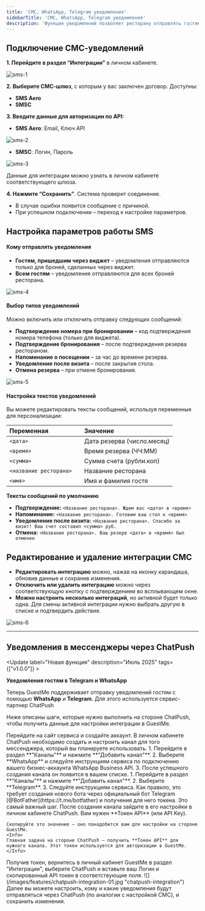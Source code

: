 ---
title: 'СМС, WhatsApp, Telegram уведомления'
sidebarTitle: 'СМС, WhatsApp, Telegram уведомления'
description: 'Функция уведомлений позволяет ресторану отправлять гостям автоматические сообщения о статусах их резервов. Для работы с уведомлениями необходимо выбрать SMS-шлюз или сервис для отправки в мессенджеры, и настроить интеграцию в личном кабинете.'
---

## Подключение СМС-уведомлений

**1. Перейдите в раздел “Интеграции”** в личном кабинете.

![sms-1](https://guestme.ru/wp-content/uploads/2025/02/sms-1.png)

**2. Выберите СМС-шлюз**, с которым у вас заключен договор. Доступны:

- **SMS Aero**
- **SMSC**

**3. Введите данные для авторизации по API:**

- **SMS Aero**: Email, Ключ API

![sms-2](https://guestme.ru/wp-content/uploads/2025/02/sms-2.png)

- **SMSC**: Логин, Пароль

![sms-3](https://guestme.ru/wp-content/uploads/2025/02/sms-3.png)

Данные для интеграции можно узнать в личном кабинете соответствующего шлюза.

**4. Нажмите “Сохранить”**. Система проверит соединение.

- В случае ошибки появится сообщение с причиной.
- При успешном подключении – переход к настройке параметров.

## Настройка параметров работы SMS

#### Кому отправлять уведомления

- **Гостям, пришедшим через виджет** – уведомления отправляются только для броней, сделанных через виджет.
- **Всем гостям** – уведомления отправляются для всех броней ресторана.

![sms-4](https://guestme.ru/wp-content/uploads/2025/02/sms-4.png)

#### Выбор типов уведомлений

Можно включить или отключить отправку следующих сообщений:

- **Подтверждение номера при бронировании** – код подтверждения номера телефона (только для виджета).
- **Подтверждение бронирования** – после подтверждения резерва рестораном.
- **Напоминание о посещении** – за час до времени резерва.
- **Уведомление после визита** – после закрытия стола.
- **Отмена резерва** – при отмене бронирования.

![sms-5](https://guestme.ru/wp-content/uploads/2025/02/sms-5.png)

#### Настройка текстов уведомлений

Вы можете редактировать тексты сообщений, используя переменные для персонализации:

| **Переменная**           | **Значение**               |
| :----------------------- | :------------------------- |
| `<дата>`                 | Дата резерва (число.месяц) |
| `<время>`                | Время резерва (ЧЧ:ММ)      |
| `<сумма>`                | Сумма счета (рубли.коп)    |
| `<название ресторана>  ` | Название ресторана         |
| `<имя>`                  | Имя и фамилия гостя        |

**Тексты сообщений по умолчанию**

- **Подтверждение:**
  `<Название ресторана>. Ждем вас <дата> в <время>`
- **Напоминание:**
  `<Название ресторана>. Готовим ваш стол к <время>`
- **Уведомление после визита:**
  `<Название ресторана>. Спасибо за визит! Ваш счет составил <сумма> руб.`
- **Отмена:**
  `<Название ресторана>. Ваш резерв <дата> в <время> был отменен`

## Редактирование и удаление интеграции СМС

- **Редактировать интеграцию** можно, нажав на иконку карандаша, обновив данные и сохранив изменения.
- **Отключить или удалить интеграцию** можно через соответствующую кнопку с подтверждением во всплывающем окне.
- **Можно настроить несколько интеграций**, но активной будет только одна. Для смены активной интеграции нужно выбрать другую в списке и подтвердить действие.

![sms-6](https://guestme.ru/wp-content/uploads/2025/02/sms-6.png)

---

## Уведомления в мессенджеры через ChatPush

<Update label="Новая функция" description="Июль 2025" tags={["v1.0.0"]} >

**Уведомления гостям в Telegram и WhatsApp**

Теперь GuestMe поддерживает отправку уведомлений гостям с помощью **WhatsApp** и **Telegram**. Для этого используется сервис-партнер ChatPush
</Update>

Ниже описаны шаги, которые нужно выполнить на стороне ChatPush, чтобы получить данные для настройки интеграции в GuestMe.

<AccordionGroup>
  <Accordion title="Шаг 1. Зарегистрируйтесь в ChatPush">
    Перейдите на сайт сервиса и создайте аккаунт.
    <CardGroup>
      <Card title="Перейти на сайт ChatPush" href="https://chatpush.ru" />
    </CardGroup>
  </Accordion>
  <Accordion title="Шаг 2. Создайте канал">
    В личном кабинете ChatPush необходимо создать и настроить канал для того мессенджера, который вы планируете использовать.
    <Tabs>
      <Tab title="WhatsApp">
        1. Перейдите в раздел **"Каналы"** и нажмите **"Добавить канал"**.
        2. Выберите **WhatsApp** и следуйте инструкциям сервиса по подключению вашего бизнес-аккаунта WhatsApp Business API.
        3. После успешного создания канала он появится в вашем списке.
      </Tab>
      <Tab title="Telegram">
        1. Перейдите в раздел **"Каналы"** и нажмите **"Добавить канал"**.
        2. Выберите **Telegram**.
        3. Следуйте инструкциям сервиса. Как правило, это требует создания нового бота через официальный бот Telegram [@BotFather](https://t.me/botfather) и получения для него токена.
      </Tab>
    </Tabs>
  </Accordion>
  <Accordion title="Шаг 3. Скопируйте токен канала">
    Это самый важный шаг. После создания канала зайдите в его настройки в личном кабинете ChatPush. Вам нужен **Токен API** (или API Key).

    Скопируйте это значение — оно понадобится вам для настройки на стороне GuestMe.
    <Info>
    Главная задача на стороне ChatPush — получить **Токен API** для нужного канала. Этот токен используется для авторизации в GuestMe.
    </Info>
  </Accordion>
  <Accordion title="Шаг 4. Завершите настройку в GuestMe">
    Получив токен, вернитесь в личный кабинет GuestMe в раздел "Интеграции", выберите ChatPush и вставьте ваш Логин и скопированный API токен в соответствующие поля.
    ![](/images/features/chatpush-integration-01.jpg "chatpush-integration")
    Далее вы можете настроить, кому и какие уведомления будут отправляться через ChatPush (по аналогии с настройкой СМС), и сохранить изменения.
  </Accordion>
</AccordionGroup>